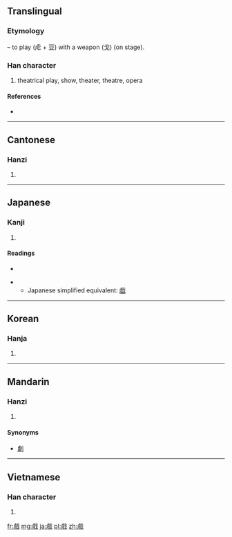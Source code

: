 {{also|戯|戏}}
==Translingual==
{{ja-forms|[[戯]]|[[戏]]|戲}}

===Etymology===
{{Han compound|虍|豆|t2=play|戈|t3=weapon|ls=ic}} – to play (虍 + 豆) with a weapon (戈) (on stage).

===Han character===
{{Han char|rn=62|rad=戈|as=13|sn=17|four=2325<sub>0</sub>|canj=卜廿戈 (YTI)}}

# theatrical play, show, theater, theatre, opera

====References====
* {{Han ref|kx=0414.230|dkj=11681|hdz=21413.130|uh=6232|ud=25138|bh=C0B8|bd=49336}}

----

==Cantonese==

===Hanzi===
{{yue-hanzi|jyut=|y=hei3|sim=戏}}

# {{defn|Cantonese|sort=戈13}}

----

==Japanese==

===Kanji===
{{ja-kanji|grade=|rs=戈13}}

# {{defn|Japanese|sort=戈13}}

====Readings====
* {{ja-readings|on=[[ぎ]] (gi), [[げ]] (ge), [[き]] (ki)|kun=[[たわむれる]] (tawamureru)}}

** Japanese simplified equivalent: [[戯]]

----

==Korean==

===Hanja===
{{ko-hanja|hangeul=희|eumhun=|rv=hui|mr=hŭi|y=huy}}

# {{defn|Korean|sort=戈13}}

----

==Mandarin==

===Hanzi===
{{cmn-hanzi|sim=戏|pin=[[xī]] ([[xi1]]), [[xì]] ([[xi4]])|wg=hsi<sup>1</sup>, hsi<sup>4</sup>}}

# {{defn|Mandarin|sort=戈13}}

====Synonyms====
*[[劇]]

----

==Vietnamese==

===Han character===
{{vi-hantu|[[hí]], [[hé]], [[hi]], [[hô]]|rs=戈13}}

# {{defn|Vietnamese|sort=戈13}}

[[fr:戲]]
[[mg:戲]]
[[ja:戲]]
[[pl:戲]]
[[zh:戲]]